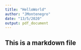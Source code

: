 ```yaml
---
title: "HelloWorld"
author: "JMontenegro"
date: "13/5/2020"
output: pdf_document
---
```


## This is a markdown file